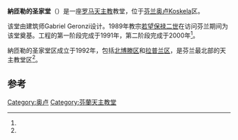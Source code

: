 {{Infobox church
|name = 納匝勒的圣家堂
|image = Holy Family Nazareth Church Oulu 2006 02 12.JPG
|coordinates = {{coord|65|2|41|N|025|27|20|E|region:FI_type:landmark|display=inline,title}}
|location = [[芬兰|芬兰]][[奥卢|奥卢]] 
|denomination = [[罗马天主教|罗马天主教]]
|status = [[教堂|教堂]]
|architect = Gabriel Geronzi<ref name="history"/>
|completed date = 1991<ref name="history"/>
|diocese = [[天主教赫尔辛基教区|天主教赫尔辛基教区]]
|website = {{URL|http://perhe.katolinen.fi/Index.english.html|http://perhe.katolinen.fi/}}
}}
'''納匝勒的圣家堂'''（{{lang-fi|Nasaretin pyhän perheen kirkko}}）是一座[[罗马天主教|罗马天主教]]教堂，位于[[芬兰|芬兰]][[奥卢|奥卢]]Koskela区。

该堂由建筑师Gabriel Geronzi设计。1989年教宗[[若望保禄二世|若望保禄二世]]在访问芬兰期间为该堂奠基。工程的第一阶段完成于1991年，第二阶段完成于2000年<ref name="history"/>。

納匝勒的圣家堂区成立于1992年，包括[[北博滕区|北博滕区]]和[[拉普兰区|拉普兰区]]，是芬兰最北部的天主教堂区<ref name="index"/>。

== 参考 ==
{{Reflist|refs=
<ref name="index">{{cite web |url=http://perhe.katolinen.fi/Index.english.html |title=Home |date=2014 |publisher=Parish of the Holy Family of Nazareth |accessdate=2014-08-19 |archive-url=https://web.archive.org/web/20160304091913/http://perhe.katolinen.fi/Index.english.html |archive-date=2016-03-04 |dead-url=yes }}</ref>

<ref name="history">{{cite web |url=http://perhe.katolinen.fi/History_and_Photography.html |title=History and Photography |date=2014 |publisher=Parish of the Holy Family of Nazareth |accessdate=2014-08-19 |archive-url=https://web.archive.org/web/20140820192615/http://perhe.katolinen.fi/History_and_Photography.html |archive-date=2014-08-20 |dead-url=yes }}</ref>
}}

{{commonscat|Holy Family Church (Oulu)}}

[[Category:奥卢|Category:奥卢]]
[[Category:芬蘭天主教堂|Category:芬蘭天主教堂]]
